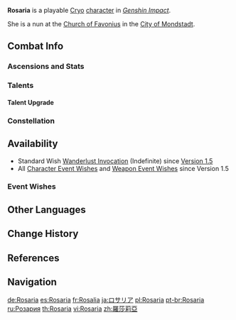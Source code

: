 {{CharacterTabs}}
{{Character Infobox
|image            = <gallery>
Character Rosaria Card.png|Card
Character Rosaria Full Wish.png|Wish
Character Rosaria Game.png|In Game
</gallery>

<!--Playable Character Information-->
|type             = Playable
|element          = Cryo
|weapon           = Polearm
|rarity           = 4

<!--Character Information-->
|name             = Rosaria
|realname         = 
|birthday         = January 24th
|constellation    = Spinea Corona
|affiliation      = Church of Favonius
|dish             = Dinner of Judgment
|obtain           = [[Wishes]]
|region           = Mondstadt

<!--Titles-->
|title            = Thorny Benevolence
|title2           = A Nonconforming Sister

<!--Voice Actors-->
|voiceEN          = [[imdb:nm1752885|Elizabeth Maxwell]]<ref>Twitter: [https://twitter.com/GenshinImpact/status/1376776202178883587 EN VA Announcement]</ref>
|voiceCN          = [https://zh.moegirl.org.cn/张安琪 Zhang Anqi ({{Lang|mini=1|zh=张安琪}})]<ref>Bilibili: [https://www.bilibili.com/video/BV1Zr4y1A7GK 1.4版本「风花的邀约」前瞻特别节目——蒙德茶会SP] (Timestamp: 8m 25s)</ref>
|voiceJP          = {{w|Ai Kakuma|Kakuma Ai ({{Lang|mini=1|ja=加隈亜衣}})}}<ref>Twitter: [https://twitter.com/Genshin_7/status/1341643513352445952 JP VA Announcement]</ref>
|voiceKR          = {{w|ko:김보나|Kim Bo-na ({{Lang|mini=1|ko=김보나}})}}<ref>Twitter: [https://twitter.com/genshinimpactkr/status/1376776333414465539 KR VA Announcement]</ref>
|releaseDate      = 2021-04-06
}}
'''Rosaria''' is a playable [[Cryo]] [[character]] in ''[[Genshin Impact]]''.

She is a nun at the [[Church of Favonius]] in the [[City of Mondstadt]].

==Combat Info==
===Ascensions and Stats===
{{Character Ascensions and Stats}}

===Talents===
{{Talent Table}}

====Talent Upgrade====
{{Talent Upgrade}}

===Constellation===
{{Constellation Table}}

==Availability==
*Standard Wish [[Wanderlust Invocation]] (Indefinite) since [[Version 1.5]]
*All [[Character Event Wishes]] and [[Weapon Event Wishes]] since Version 1.5

===Event Wishes===
{{Featured}}

==Other Languages==
{{Other Languages|default_hidden = 1
|en      = Rosaria
|zhs     = 罗莎莉亚
|zhs_rm  = Luōshālìyà
|zht     = 羅莎莉亞
|zht_rm  = Luōshālìyà
|ja      = ロサリア
|ja_rm   = Rosaria
|ko      = 로자리아
|ko_rm   = Rojaria
|es      = Rosaria
|fr      = Rosalia
|ru      = Розария
|th      = Rosaria
|vi      = Rosaria
|de      = Rosaria
|id      = Rosaria
|pt      = Rosaria
}}

==Change History==
{{Change History|1.4}}

==References==
{{Reflist}}

==Navigation==
{{Character Navbox}}

[[de:Rosaria]]
[[es:Rosaria]]
[[fr:Rosalia]]
[[ja:ロサリア]]
[[pl:Rosaria]]
[[pt-br:Rosaria]]
[[ru:Розария]]
[[th:Rosaria]]
[[vi:Rosaria]]
[[zh:羅莎莉亞]]